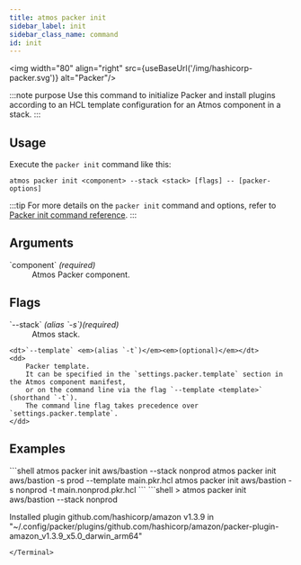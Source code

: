 ```yaml
---
title: atmos packer init
sidebar_label: init
sidebar_class_name: command
id: init
---
```



<img width="80" align="right" src={useBaseUrl('/img/hashicorp-packer.svg')} alt="Packer"/>

:::note purpose
Use this command to initialize Packer and install plugins according to an HCL template configuration for an Atmos component in a stack.
:::

<Screengrab title="atmos packer init --help" slug="atmos-packer-init--help" />

## Usage

Execute the `packer init` command like this:

```shell
atmos packer init <component> --stack <stack> [flags] -- [packer-options]
```

:::tip
For more details on the `packer init` command and options, refer to [Packer init command reference](https://developer.hashicorp.com/packer/docs/commands/init).
:::

## Arguments

<dl>
    <dt>`component` <em>(required)</em></dt>
    <dd>
        Atmos Packer component.
    </dd>
</dl>

## Flags

<dl>
    <dt>`--stack` <em>(alias `-s`)</em><em>(required)</em></dt>
    <dd>
        Atmos stack.
    </dd>

    <dt>`--template` <em>(alias `-t`)</em><em>(optional)</em></dt>
    <dd>
        Packer template.
        It can be specified in the `settings.packer.template` section in the Atmos component manifest,
        or on the command line via the flag `--template <template>` (shorthand `-t`).
        The command line flag takes precedence over `settings.packer.template`.
    </dd>
</dl>

## Examples

<Terminal>
```shell
atmos packer init aws/bastion --stack nonprod
atmos packer init aws/bastion -s prod --template main.pkr.hcl
atmos packer init aws/bastion -s nonprod -t main.nonprod.pkr.hcl
```
</Terminal>

<Terminal title="atmos packer init aws/bastion --stack nonprod">
```shell
> atmos packer init aws/bastion --stack nonprod

Installed plugin github.com/hashicorp/amazon v1.3.9 in "~/.config/packer/plugins/github.com/hashicorp/amazon/packer-plugin-amazon_v1.3.9_x5.0_darwin_arm64"
```
</Terminal>
